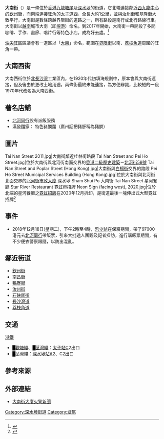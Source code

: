 {{Infobox Hong Kong Road
|   中文街道名稱    =  大南街
|   英文街道名稱    =  Tai Nan Street
|   圖片    =  Tai Nan Street (blue sky).jpg
|   圖片寬度 = 290px
|   圖片說明    = 
|   路段總長度    =  1
|   車速限制    =  
|   行車線數量    =  雙線
|   所在地區    =  [[九龍西|九龍西]][[油尖旺區|油尖旺區]]、[[深水埗區|深水埗區]]
|   起點    =  [[旺角|旺角]][[太子道|太子道西]]
|   終點    =  [[深水埗|深水埗]][[欽州街|欽州街]]
|   道路命名日期    =  1927年11月25日
|   命名文件    =  
|   道路動工日期    =  
|   道路興建計劃    =  
|   道路舊名資料    =  
|   通車日期    = 1920年代
}}
{{Infobox Hong Kong Road
|   中文街道名稱    =  大南西街
|   英文街道名稱    =  Tai Nan West Street
|   圖片    =  File:Tai Nan West Street (blue sky).jpg
|   圖片寬度 = 290px
|   圖片說明    = 大南西街
|   路段總長度    =  0.41
|   車速限制    =  
|   行車線數量    =  2線北行
|   所在地區    =  [[九龍|九龍]][[長沙灣|長沙灣]]
|   起點    =  [[荔枝角道|荔枝角道]]
|   終點    =  [[瓊林街|瓊林街]]
|   道路命名日期    =  
|   命名文件    =  
|   道路動工日期    =  
|   道路興建計劃    =  
|   道路舊名資料    =  
|   通車日期    = 1920年代
}}
'''大南街'''（{{lang-en|Tai Nan Street}}）是一條位於[[香港|香港]][[九龍|九龍]][[塘尾|塘尾]]及[[深水埗|深水埗]]的街道，它北端連接鄰近[[西九龍中心|西九龍中心]]的[[欽州街|欽州街]]，而南端連接[[旺角|旺角]]的[[太子道|太子道西]]，全長大約1公里，並與[[汝州街|汝州街]]和[[基隆街_(香港)|基隆街]]大致平行，大南街是數條跨越界限街的道路之一，所有路段是南行或北行路線行車。大南街以[[越南|越南]]城市大南（即[[峴港|峴港]]）命名。到2017年開始，大南街一帶開設了多間咖啡、手作、畫廊、唱片行等特色小店，成為好去處。<ref>{{cite news |author1=余婉蘭 |title=攬炒過後怎麼辦？深水埗大南街，香港後運動時代一個街區的實驗 |url=https://theinitium.com/article/20210713-culture-dai-nam-street-cummunity-after-society-movement/ |accessdate=2021-08-28 |date=2021-07-13 |archive-date=2021-08-28 |archive-url=https://web.archive.org/web/20210828004010/https://theinitium.com/article/20210713-culture-dai-nam-street-cummunity-after-society-movement/ |dead-url=no }}</ref>

[[油尖旺區|油尖旺區]]區議會有一選區以「[[大南_(選區)|大南]]」命名，範圍在[[界限街|界限街]]以南、[[荔枝角道|荔枝角道]]周圍的旺角一帶。

==大南西街==
大南西街位於[[長沙灣|北長沙灣]]工業區內，在1920年代初填海規劃中，原本會與大南街連接，但及後由於更改土地用途，兩條街最終未能連接，為方便辨識，比較短的一段1970年代改名為大南西街。

==著名店鋪==
*[[北河同行|北河同行]]設有派飯服務
* 漢發麵家： 特色豬膶麵（廣州話把豬肝稱為豬膶）

==圖片==
<gallery>
Tai Nan Street 2011.jpg|大南街鄰近桂林街路段
Tai Nan Street and Pei Ho Street.jpg|位於大南街與北河街南面交界的[[香港二級歷史建築列表|香港二級歷史建築]]－[[北河街58號|北河街58號]]
Tai Nan Street and Poplar Street (Hong Kong).jpg|大南街與[[白楊街|白楊街]]交界的路段
Pei Ho Street Municipal Services Building (Hong Kong).jpg|位於大南街與北河街北面交界的[[北河街市政大廈|北河街市政大廈]]
深水埗 Sham Shui Po 大南街 Tai Nan Street 星河餐廳 Star River Restaurant 霓虹燈招牌 Neon Sign (facing west), 2020.jpg|位於北端的星河餐廳之[[霓虹招牌|霓虹招牌]]在2020年12月拆卸，是街道最後一塊伸出式大型霓虹招牌<ref>{{Cite web|title=大南街最後一片星河|url=https://www.facebook.com/streetsignhk/posts/752711305327495|accessdate=2020-12-17|author=街招 streetsignhk|date=2020-12-12|format=Facebook 帖子|publisher=|language=}}</ref>
</gallery>

==事件==
*2018年12月18日(星期二)，下午2時至4時，[[幣少爺|幣少爺]]在保釋期間，帶了97000港元去[[北河同行|北河同行]]帶飯票，引來大批途人圍觀及記者採訪，進行購飯票期間，有不少便衣警察跟隨，以防出混亂。

==鄰近街道==
*[[欽州街|欽州街]]
*[[南昌街_(香港)|南昌街]]
*[[鴨寮街|鴨寮街]]
*[[汝州街|汝州街]]
*[[石硤尾街|石硤尾街]]
*[[長沙灣道|長沙灣道]]
*[[荔枝角道|荔枝角道]]

==交通==
;[[港鐵|港鐵]]
*<font color="{{觀塘綫色彩}}">█</font>[[觀塘綫|觀塘綫]]、<font color="{{荃灣綫色彩}}">█</font>[[荃灣綫|荃灣綫]]：[[太子站|太子站]]C2出口
*<font color="{{荃灣綫色彩}}">█</font>荃灣綫：[[深水埗站|深水埗站]]A2、C2出口

==參考來源==
{{reflist}}

==外部連結==
{{stack begin}}
{{commonscat|Tai Nan Street}}
{{stack end}}
*[http://hk.news.yahoo.com/%E6%B7%B1%E6%B0%B4%E5%9F%97%E5%A4%A7%E5%8D%97%E8%A1%97%E7%81%AB%E8%AD%A6%E6%B6%88%E9%98%B2%E8%AA%8D%E7%82%BA%E6%9C%89%E5%8F%AF%E7%96%91-202400959.html 大南街大廈火警新聞] {{Wayback|url=http://hk.news.yahoo.com/%E6%B7%B1%E6%B0%B4%E5%9F%97%E5%A4%A7%E5%8D%97%E8%A1%97%E7%81%AB%E8%AD%A6%E6%B6%88%E9%98%B2%E8%AA%8D%E7%82%BA%E6%9C%89%E5%8F%AF%E7%96%91-202400959.html |date=20210418045533 }}

[[Category:深水埗街道|Category:深水埗街道]]
[[Category:塘尾|Category:塘尾]]